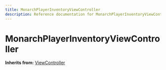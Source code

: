 ```yaml
---
title: MonarchPlayerInventoryViewController
description: Reference documentation for MonarchPlayerInventoryViewController meta class
---
```



# MonarchPlayerInventoryViewController

**Inherits from:** [ViewController](/classes/viewcontroller)

<ClassDetails file="/db/classes/MonarchPlayerInventoryViewController.359c93a13467.json" />
